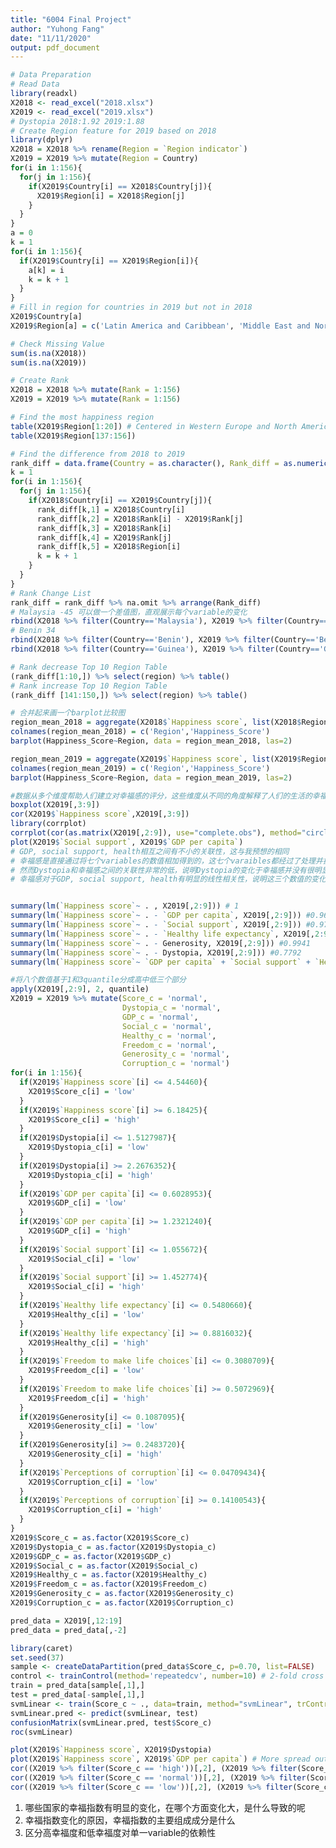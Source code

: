 ```yaml
---
title: "6004 Final Project"
author: "Yuhong Fang"
date: "11/11/2020"
output: pdf_document
---
```


```r
# Data Preparation
# Read Data
library(readxl)
X2018 <- read_excel("2018.xlsx")
X2019 <- read_excel("2019.xlsx")
# Dystopia 2018:1.92 2019:1.88
# Create Region feature for 2019 based on 2018
library(dplyr)
X2018 = X2018 %>% rename(Region = `Region indicator`)
X2019 = X2019 %>% mutate(Region = Country)
for(i in 1:156){
  for(j in 1:156){
    if(X2019$Country[i] == X2018$Country[j]){
      X2019$Region[i] = X2018$Region[j]
    }
  }
}
a = 0
k = 1
for(i in 1:156){
  if(X2019$Country[i] == X2019$Region[i]){
    a[k] = i
    k = k + 1
  }
}
# Fill in region for countries in 2019 but not in 2018
X2019$Country[a]
X2019$Region[a] = c('Latin America and Caribbean', 'Middle East and Northern Africa', 'East Asia', 'Sub-Saharan Africa', 'Sub-Saharan Africa', 'Sub-Saharan Africa')

# Check Missing Value
sum(is.na(X2018))
sum(is.na(X2019))

# Create Rank
X2018 = X2018 %>% mutate(Rank = 1:156)
X2019 = X2019 %>% mutate(Rank = 1:156)
```

```r
# Find the most happiness region
table(X2019$Region[1:20]) # Centered in Western Europe and North America and ANZ
table(X2019$Region[137:156])
```
```r
# Find the difference from 2018 to 2019
rank_diff = data.frame(Country = as.character(), Rank_diff = as.numeric(), rank_2018 = as.numeric(), rank_2019 = as.numeric(), region = as.character(), stringsAsFactors=FALSE)
k = 1
for(i in 1:156){
  for(j in 1:156){
    if(X2018$Country[i] == X2019$Country[j]){
      rank_diff[k,1] = X2018$Country[i]
      rank_diff[k,2] = X2018$Rank[i] - X2019$Rank[j]
      rank_diff[k,3] = X2018$Rank[i]
      rank_diff[k,4] = X2019$Rank[j]
      rank_diff[k,5] = X2018$Region[i]
      k = k + 1
    }
  }
}
# Rank Change List
rank_diff = rank_diff %>% na.omit %>% arrange(Rank_diff)
# Malaysia -45 可以做一个差值图，直观展示每个variable的变化
rbind(X2018 %>% filter(Country=='Malaysia'), X2019 %>% filter(Country=='Malaysia'))
# Benin 34
rbind(X2018 %>% filter(Country=='Benin'), X2019 %>% filter(Country=='Benin'))
rbind(X2018 %>% filter(Country=='Guinea'), X2019 %>% filter(Country=='Guinea'))

# Rank decrease Top 10 Region Table
(rank_diff[1:10,]) %>% select(region) %>% table()
# Rank increase Top 10 Region Table
(rank_diff [141:150,]) %>% select(region) %>% table()
```

```r
# 合并起来画一个barplot比较图
region_mean_2018 = aggregate(X2018$`Happiness score`, list(X2018$Region), mean)
colnames(region_mean_2018) = c('Region','Happiness_Score')
barplot(Happiness_Score~Region, data = region_mean_2018, las=2)

region_mean_2019 = aggregate(X2019$`Happiness score`, list(X2019$Region), mean)
colnames(region_mean_2019) = c('Region','Happiness_Score')
barplot(Happiness_Score~Region, data = region_mean_2019, las=2)
```


```r
#数据从多个维度帮助人们建立对幸福感的评分，这些维度从不同的角度解释了人们的生活的幸福程度。这些维度都与我们的生活息息相关，所以不难想象到他们之间存在着某种联系，即使他们之间存在着高线性相关性，我们也不需要将他们去除。
boxplot(X2019[,3:9])
cor(X2019$`Happiness score`,X2019[,3:9])
library(corrplot)
corrplot(cor(as.matrix(X2019[,2:9]), use="complete.obs"), method="circle",type="lower")
plot(X2019$`Social support`, X2019$`GDP per capita`)
# GDP, social support, health相互之间有不小的关联性，这与我预想的相同
# 幸福感是直接通过将七个variables的数值相加得到的，这七个varaibles都经过了处理并拥有自己的weight。 通过观察数据，我们发现Dystopia拥有最大的平均值也就是weight，他占据了幸福感最大的比重。
# 然而Dystopia和幸福感之间的关联性非常的低，说明Dystopia的变化于幸福感并没有很明显的线性关系
# 幸福感对于GDP, social support, health有明显的线性相关性，说明这三个数值的变化对幸福感的变化影响尤为重要


summary(lm(`Happiness score`~ . , X2019[,2:9])) # 1
summary(lm(`Happiness score`~ . - `GDP per capita`, X2019[,2:9])) #0.9691
summary(lm(`Happiness score`~ . - `Social support`, X2019[,2:9])) #0.9736
summary(lm(`Happiness score`~ . - `Healthy life expectancy`, X2019[,2:9])) #0.9868
summary(lm(`Happiness score`~ . - Generosity, X2019[,2:9])) #0.9941
summary(lm(`Happiness score`~ . - Dystopia, X2019[,2:9])) #0.7792
summary(lm(`Happiness score`~ `GDP per capita` + `Social support` + `Healthy life expectancy`, X2019[79:156,]))

```

```r
#将八个数值基于1和3quantile分成高中低三个部分
apply(X2019[,2:9], 2, quantile)
X2019 = X2019 %>% mutate(Score_c = 'normal',
                         Dystopia_c = 'normal',
                         GDP_c = 'normal',
                         Social_c = 'normal',
                         Healthy_c = 'normal',
                         Freedom_c = 'normal',
                         Generosity_c = 'normal',
                         Corruption_c = 'normal')
for(i in 1:156){
  if(X2019$`Happiness score`[i] <= 4.54460){
    X2019$Score_c[i] = 'low'
  }
  if(X2019$`Happiness score`[i] >= 6.18425){
    X2019$Score_c[i] = 'high'
  }
  if(X2019$Dystopia[i] <= 1.5127987){
    X2019$Dystopia_c[i] = 'low'
  }
  if(X2019$Dystopia[i] >= 2.2676352){
    X2019$Dystopia_c[i] = 'high'
  }
  if(X2019$`GDP per capita`[i] <= 0.6028953){
    X2019$GDP_c[i] = 'low'
  }
  if(X2019$`GDP per capita`[i] >= 1.2321240){
    X2019$GDP_c[i] = 'high'
  }
  if(X2019$`Social support`[i] <= 1.055672){
    X2019$Social_c[i] = 'low'
  }
  if(X2019$`Social support`[i] >= 1.452774){
    X2019$Social_c[i] = 'high'
  }
  if(X2019$`Healthy life expectancy`[i] <= 0.5480660){
    X2019$Healthy_c[i] = 'low'
  }
  if(X2019$`Healthy life expectancy`[i] >= 0.8816032){
    X2019$Healthy_c[i] = 'high'
  }
  if(X2019$`Freedom to make life choices`[i] <= 0.3080709){
    X2019$Freedom_c[i] = 'low'
  }
  if(X2019$`Freedom to make life choices`[i] >= 0.5072969){
    X2019$Freedom_c[i] = 'high'
  }
  if(X2019$Generosity[i] <= 0.1087095){
    X2019$Generosity_c[i] = 'low'
  }
  if(X2019$Generosity[i] >= 0.2483720){
    X2019$Generosity_c[i] = 'high'
  }
  if(X2019$`Perceptions of corruption`[i] <= 0.04709434){
    X2019$Corruption_c[i] = 'low'
  }
  if(X2019$`Perceptions of corruption`[i] >= 0.14100543){
    X2019$Corruption_c[i] = 'high'
  }
}
X2019$Score_c = as.factor(X2019$Score_c)
X2019$Dystopia_c = as.factor(X2019$Dystopia_c)
X2019$GDP_c = as.factor(X2019$GDP_c)
X2019$Social_c = as.factor(X2019$Social_c)
X2019$Healthy_c = as.factor(X2019$Healthy_c)
X2019$Freedom_c = as.factor(X2019$Freedom_c)
X2019$Generosity_c = as.factor(X2019$Generosity_c)
X2019$Corruption_c = as.factor(X2019$Corruption_c)

pred_data = X2019[,12:19]
pred_data = pred_data[,-2]

library(caret)
set.seed(37)
sample <- createDataPartition(pred_data$Score_c, p=0.70, list=FALSE)
control <- trainControl(method='repeatedcv', number=10) # 2-fold cross validation
train = pred_data[sample[,1],]
test = pred_data[-sample[,1],]
svmLinear <- train(Score_c ~ ., data=train, method="svmLinear", trControl=control)
svmLinear.pred <- predict(svmLinear, test)
confusionMatrix(svmLinear.pred, test$Score_c) 
roc(svmLinear)
```

```r
plot(X2019$`Happiness score`, X2019$Dystopia)
plot(X2019$`Happiness score`, X2019$`GDP per capita`) # More spread out in low score and more centered in high score GDP对高幸福度国家提升幸福度更高效
cor((X2019 %>% filter(Score_c == 'high'))[,2], (X2019 %>% filter(Score_c == 'high'))[,3:9])
cor((X2019 %>% filter(Score_c == 'normal'))[,2], (X2019 %>% filter(Score_c == 'normal'))[,3:9])
cor((X2019 %>% filter(Score_c == 'low'))[,2], (X2019 %>% filter(Score_c == 'low'))[,3:9])

```




1. 哪些国家的幸福指数有明显的变化，在哪个方面变化大，是什么导致的呢
2. 幸福指数变化的原因，幸福指数的主要组成成分是什么
3. 区分高幸福度和低幸福度对单一variable的依赖性









